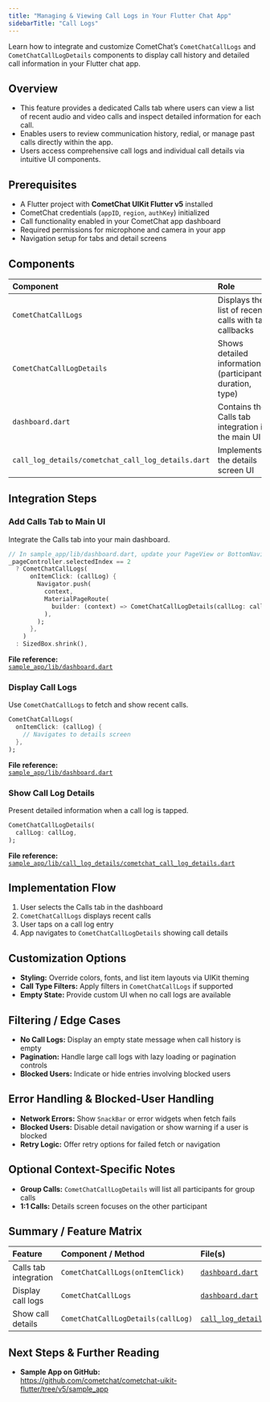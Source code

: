 ```yaml
---
title: "Managing & Viewing Call Logs in Your Flutter Chat App"
sidebarTitle: "Call Logs"
---
```


Learn how to integrate and customize CometChat’s `CometChatCallLogs` and `CometChatCallLogDetails` components to display call history and detailed call information in your Flutter chat app.

## Overview

- This feature provides a dedicated Calls tab where users can view a list of recent audio and video calls and inspect detailed information for each call.  
- Enables users to review communication history, redial, or manage past calls directly within the app.  
- Users access comprehensive call logs and individual call details via intuitive UI components.

## Prerequisites

- A Flutter project with **CometChat UIKit Flutter v5** installed  
- CometChat credentials (`appID`, `region`, `authKey`) initialized  
- Call functionality enabled in your CometChat app dashboard  
- Required permissions for microphone and camera in your app  
- Navigation setup for tabs and detail screens  

## Components

| Component                          | Role                                                                 |
|:-----------------------------------|:---------------------------------------------------------------------|
| `CometChatCallLogs`                | Displays the list of recent calls with tap callbacks                 |
| `CometChatCallLogDetails`          | Shows detailed information (participants, duration, type)            |
| `dashboard.dart`                   | Contains the Calls tab integration in the main UI                    |
| `call_log_details/cometchat_call_log_details.dart` | Implements the details screen UI                      |

## Integration Steps

### Add Calls Tab to Main UI

Integrate the Calls tab into your main dashboard.  
```dart
// In sample_app/lib/dashboard.dart, update your PageView or BottomNavigation
_pageController.selectedIndex == 2
  ? CometChatCallLogs(
      onItemClick: (callLog) {
        Navigator.push(
          context,
          MaterialPageRoute(
            builder: (context) => CometChatCallLogDetails(callLog: callLog),
          ),
        );
      },
    )
  : SizedBox.shrink(),
```

**File reference:**  
[`sample_app/lib/dashboard.dart`](https://github.com/cometchat/cometchat-uikit-flutter/blob/v5/sample_app/lib/dashboard.dart)

### Display Call Logs

Use `CometChatCallLogs` to fetch and show recent calls.  
```dart
CometChatCallLogs(
  onItemClick: (callLog) {
    // Navigates to details screen
  },
);
```

**File reference:**  
[`sample_app/lib/dashboard.dart`](https://github.com/cometchat/cometchat-uikit-flutter/blob/v5/sample_app/lib/dashboard.dart)

### Show Call Log Details

Present detailed information when a call log is tapped.  
```dart
CometChatCallLogDetails(
  callLog: callLog,
);
```

**File reference:**  
[`sample_app/lib/call_log_details/cometchat_call_log_details.dart`](https://github.com/cometchat/cometchat-uikit-flutter/blob/v5/sample_app/lib/call_log_details/cometchat_call_log_details.dart)

## Implementation Flow

1. User selects the Calls tab in the dashboard  
2. `CometChatCallLogs` displays recent calls  
3. User taps on a call log entry  
4. App navigates to `CometChatCallLogDetails` showing call details  

## Customization Options

- **Styling:** Override colors, fonts, and list item layouts via UIKit theming  
- **Call Type Filters:** Apply filters in `CometChatCallLogs` if supported  
- **Empty State:** Provide custom UI when no call logs are available  

## Filtering / Edge Cases

- **No Call Logs:** Display an empty state message when call history is empty  
- **Pagination:** Handle large call logs with lazy loading or pagination controls  
- **Blocked Users:** Indicate or hide entries involving blocked users  

## Error Handling & Blocked-User Handling

- **Network Errors:** Show `SnackBar` or error widgets when fetch fails  
- **Blocked Users:** Disable detail navigation or show warning if a user is blocked  
- **Retry Logic:** Offer retry options for failed fetch or navigation  

## Optional Context-Specific Notes

- **Group Calls:** `CometChatCallLogDetails` will list all participants for group calls  
- **1:1 Calls:** Details screen focuses on the other participant  

## Summary / Feature Matrix

| Feature                   | Component / Method                  | File(s)                                                              |
|:--------------------------|:------------------------------------|:---------------------------------------------------------------------|
| Calls tab integration     | `CometChatCallLogs(onItemClick)`    | [`dashboard.dart`](https://github.com/cometchat/cometchat-uikit-flutter/blob/v5/sample_app/lib/dashboard.dart) |
| Display call logs         | `CometChatCallLogs`                 | [`dashboard.dart`](https://github.com/cometchat/cometchat-uikit-flutter/blob/v5/sample_app/lib/dashboard.dart) |
| Show call details         | `CometChatCallLogDetails(callLog)`  | [`call_log_details/cometchat_call_log_details.dart`](https://github.com/cometchat/cometchat-uikit-flutter/blob/v5/sample_app/lib/call_log_details/cometchat_call_log_details.dart) |

## Next Steps & Further Reading
 
- **Sample App on GitHub:**  
  https://github.com/cometchat/cometchat-uikit-flutter/tree/v5/sample_app  
